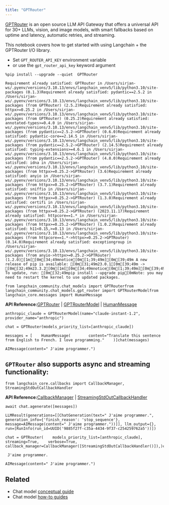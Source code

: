 ```yaml
---
title: "GPTRouter"
---
```


[GPTRouter](https://github.com/Writesonic/GPTRouter) is an open source LLM API Gateway that offers a universal API for 30+ LLMs, vision, and image models, with smart fallbacks based on uptime and latency, automatic retries, and streaming.

This notebook covers how to get started with using Langchain + the GPTRouter I/O library.

* Set `GPT_ROUTER_API_KEY` environment variable
* or use the `gpt_router_api_key` keyword argument

```
%pip install --upgrade --quiet  GPTRouter
```

```
Requirement already satisfied: GPTRouter in /Users/sirjan-ws/.pyenv/versions/3.10.13/envs/langchain_venv5/lib/python3.10/site-packages (0.1.3)Requirement already satisfied: pydantic==2.5.2 in /Users/sirjan-ws/.pyenv/versions/3.10.13/envs/langchain_venv5/lib/python3.10/site-packages (from GPTRouter) (2.5.2)Requirement already satisfied: httpx>=0.25.2 in /Users/sirjan-ws/.pyenv/versions/3.10.13/envs/langchain_venv5/lib/python3.10/site-packages (from GPTRouter) (0.25.2)Requirement already satisfied: annotated-types>=0.4.0 in /Users/sirjan-ws/.pyenv/versions/3.10.13/envs/langchain_venv5/lib/python3.10/site-packages (from pydantic==2.5.2->GPTRouter) (0.6.0)Requirement already satisfied: pydantic-core==2.14.5 in /Users/sirjan-ws/.pyenv/versions/3.10.13/envs/langchain_venv5/lib/python3.10/site-packages (from pydantic==2.5.2->GPTRouter) (2.14.5)Requirement already satisfied: typing-extensions>=4.6.1 in /Users/sirjan-ws/.pyenv/versions/3.10.13/envs/langchain_venv5/lib/python3.10/site-packages (from pydantic==2.5.2->GPTRouter) (4.8.0)Requirement already satisfied: idna in /Users/sirjan-ws/.pyenv/versions/3.10.13/envs/langchain_venv5/lib/python3.10/site-packages (from httpx>=0.25.2->GPTRouter) (3.6)Requirement already satisfied: anyio in /Users/sirjan-ws/.pyenv/versions/3.10.13/envs/langchain_venv5/lib/python3.10/site-packages (from httpx>=0.25.2->GPTRouter) (3.7.1)Requirement already satisfied: sniffio in /Users/sirjan-ws/.pyenv/versions/3.10.13/envs/langchain_venv5/lib/python3.10/site-packages (from httpx>=0.25.2->GPTRouter) (1.3.0)Requirement already satisfied: certifi in /Users/sirjan-ws/.pyenv/versions/3.10.13/envs/langchain_venv5/lib/python3.10/site-packages (from httpx>=0.25.2->GPTRouter) (2023.11.17)Requirement already satisfied: httpcore==1.* in /Users/sirjan-ws/.pyenv/versions/3.10.13/envs/langchain_venv5/lib/python3.10/site-packages (from httpx>=0.25.2->GPTRouter) (1.0.2)Requirement already satisfied: h11<0.15,>=0.13 in /Users/sirjan-ws/.pyenv/versions/3.10.13/envs/langchain_venv5/lib/python3.10/site-packages (from httpcore==1.*->httpx>=0.25.2->GPTRouter) (0.14.0)Requirement already satisfied: exceptiongroup in /Users/sirjan-ws/.pyenv/versions/3.10.13/envs/langchain_venv5/lib/python3.10/site-packages (from anyio->httpx>=0.25.2->GPTRouter) (1.2.0)[1m[[0m[34;49mnotice[0m[1;39;49m][0m[39;49m A new release of pip is available: [0m[31;49m23.0.1[0m[39;49m -> [0m[32;49m23.3.2[0m[1m[[0m[34;49mnotice[0m[1;39;49m][0m[39;49m To update, run: [0m[32;49mpip install --upgrade pip[0mNote: you may need to restart the kernel to use updated packages.
```

```
from langchain_community.chat_models import GPTRouterfrom langchain_community.chat_models.gpt_router import GPTRouterModelfrom langchain_core.messages import HumanMessage
```

**API Reference:**[GPTRouter](https://python.langchain.com/api_reference/community/chat_models/langchain_community.chat_models.gpt_router.GPTRouter.html) | [GPTRouterModel](https://python.langchain.com/api_reference/community/chat_models/langchain_community.chat_models.gpt_router.GPTRouterModel.html) | [HumanMessage](https://python.langchain.com/api_reference/core/messages/langchain_core.messages.human.HumanMessage.html)

```
anthropic_claude = GPTRouterModel(name="claude-instant-1.2", provider_name="anthropic")
```

```
chat = GPTRouter(models_priority_list=[anthropic_claude])
```

```
messages = [    HumanMessage(        content="Translate this sentence from English to French. I love programming."    )]chat(messages)
```

```
AIMessage(content=" J'aime programmer.")
```

## `GPTRouter` also supports async and streaming functionality:

```
from langchain_core.callbacks import CallbackManager, StreamingStdOutCallbackHandler
```

**API Reference:**[CallbackManager](https://python.langchain.com/api_reference/core/callbacks/langchain_core.callbacks.manager.CallbackManager.html) | [StreamingStdOutCallbackHandler](https://python.langchain.com/api_reference/core/callbacks/langchain_core.callbacks.streaming_stdout.StreamingStdOutCallbackHandler.html)

```
await chat.agenerate([messages])
```

```
LLMResult(generations=[[ChatGeneration(text=" J'aime programmer.", generation_info={'finish_reason': 'stop_sequence'}, message=AIMessage(content=" J'aime programmer."))]], llm_output={}, run=[RunInfo(run_id=UUID('9885f27f-c35a-4434-9f37-c254259762a5'))])
```

```
chat = GPTRouter(    models_priority_list=[anthropic_claude],    streaming=True,    verbose=True,    callback_manager=CallbackManager([StreamingStdOutCallbackHandler()]),)chat(messages)
```

```
 J'aime programmer.
```

```
AIMessage(content=" J'aime programmer.")
```

## Related

* Chat model [conceptual guide](/src/oss/concepts/chat_models)
* Chat model [how-to guides](/src/oss/how_to/#chat-models)
